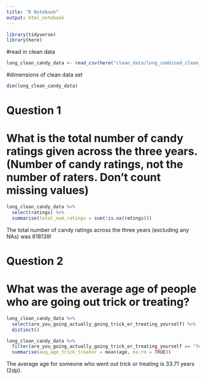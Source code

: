 ```yaml
---
title: "R Notebook"
output: html_notebook
---
```


```r
library(tidyverse)
library(here)
```

#read in clean data 
```r
long_clean_candy_data <- read_csv(here("clean_data/long_combined_clean_data.csv"))
```


#dimensions of clean data set
```r

dim(long_clean_candy_data)

```

# Question 1
# What is the total number of candy ratings given across the three years. (Number of candy ratings, not the number of raters. Don’t count missing values)

```r

long_clean_candy_data %>% 
  select(ratings) %>% 
  summarise(total_num_ratings = sum(!is.na(ratings)))

```

The total number of candy ratings across the three years (excluding any NAs)
was 618139!

# Question 2
# What was the average age of people who are going out trick or treating?


```r

long_clean_candy_data %>% 
  select(are_you_going_actually_going_trick_or_treating_yourself) %>% 
  distinct()
```

```r

long_clean_candy_data %>% 
  filter(are_you_going_actually_going_trick_or_treating_yourself == "Yes") %>%
  summarise(avg_age_trick_treater = mean(age, na.rm = TRUE))

```

The average age for someone who went out trick or treating is 33.71 years (2dp).

